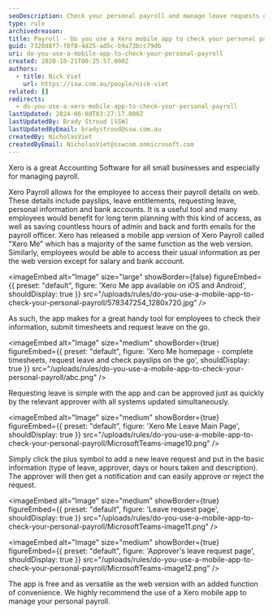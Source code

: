 ```yaml
---
seoDescription: Check your personal payroll and manage leave requests on-the-go with Xero's mobile app, ideal for convenient access to payslips, bank accounts, and employee information.
type: rule
archivedreason:
title: Payroll - Do you use a Xero mobile app to check your personal payroll?
guid: 7320d8f7-f0f8-4d25-ad5c-b9a73bcc79db
uri: do-you-use-a-mobile-app-to-check-your-personal-payroll
created: 2020-10-21T00:25:57.000Z
authors:
  - title: Nick Viet
    url: https://ssw.com.au/people/nick-viet
related: []
redirects:
  - do-you-use-a-xero-mobile-app-to-check-your-personal-payroll
lastUpdated: 2024-06-08T03:27:17.000Z
lastUpdatedBy: Brady Stroud [SSW]
lastUpdatedByEmail: bradystroud@ssw.com.au
createdBy: NicholasViet
createdByEmail: NicholasViet@sswcom.onmicrosoft.com
---
```


Xero is a great Accounting Software for all small businesses and especially for managing payroll.

Xero Payroll allows for the employee to access their payroll details on web. These details include payslips, leave entitlements, requesting leave, personal information and bank accounts. It is a useful tool and many employees would benefit for long term planning with this kind of access, as well as saving countless hours of admin and back and forth emails for the payroll officer.
Xero has released a mobile app version of Xero Payroll called "Xero Me" which has a majority of the same function as the web version. Similarly, employees would be able to access their usual information as per the web version except for salary and bank account.


<imageEmbed
  alt="Image"
  size="large"
  showBorder={false}
  figureEmbed={{
    preset: "default",
    figure: 'Xero Me app available on iOS and Android',
    shouldDisplay: true
  }}
  src="/uploads/rules/do-you-use-a-mobile-app-to-check-your-personal-payroll/578347254_1280x720.jpg"
/>

As such, the app makes for a great handy tool for employees to check their information, submit timesheets and request leave on the go.

<imageEmbed
  alt="Image"
  size="medium"
  showBorder={true}
  figureEmbed={{
    preset: "default",
    figure: 'Xero Me homepage - complete timesheets, request leave and check payslips on the go',
    shouldDisplay: true
  }}
  src="/uploads/rules/do-you-use-a-mobile-app-to-check-your-personal-payroll/abc.png"
/>

Requesting leave is simple with the app and can be approved just as quickly by the relevant approver with all systems updated simultaneously.

<imageEmbed
  alt="Image"
  size="medium"
  showBorder={true}
  figureEmbed={{
    preset: "default",
    figure: 'Xero Me Leave Main Page',
    shouldDisplay: true
  }}
  src="/uploads/rules/do-you-use-a-mobile-app-to-check-your-personal-payroll/MicrosoftTeams-image10.png"
/>

Simply click the plus symbol to add a new leave request and put in the basic information (type of leave, approver, days or hours taken and description). The approver will then get a notification and can easily approve or reject the request.

<imageEmbed
  alt="Image"
  size="medium"
  showBorder={true}
  figureEmbed={{
    preset: "default",
    figure: 'Leave request page',
    shouldDisplay: true
  }}
  src="/uploads/rules/do-you-use-a-mobile-app-to-check-your-personal-payroll/MicrosoftTeams-image11.png"
/>

<imageEmbed
  alt="Image"
  size="medium"
  showBorder={true}
  figureEmbed={{
    preset: "default",
    figure: 'Approver\'s leave request page',
    shouldDisplay: true
  }}
  src="/uploads/rules/do-you-use-a-mobile-app-to-check-your-personal-payroll/MicrosoftTeams-image12.png"
/>

The app is free and as versatile as the web version with an added function of convenience. We highly recommend the use of a Xero mobile app to manage your personal payroll.
